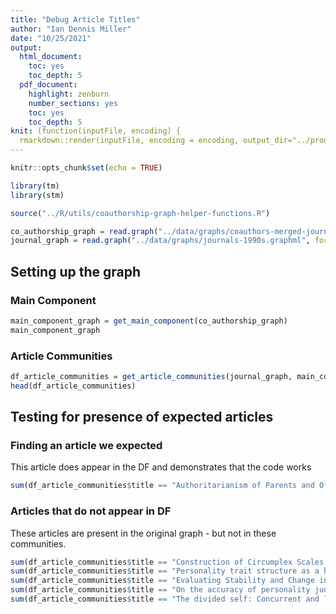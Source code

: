 ```yaml
---
title: "Debug Article Titles"
author: "Ian Dennis Miller"
date: "10/25/2021"
output:
  html_document:
    toc: yes
    toc_depth: 5
  pdf_document:
    highlight: zenburn
    number_sections: yes
    toc: yes
    toc_depth: 5
knit: (function(inputFile, encoding) {
  rmarkdown::render(inputFile, encoding = encoding, output_dir="../products") })
---
```


```r
knitr::opts_chunk$set(echo = TRUE)

library(tm)
library(stm)

source("../R/utils/coauthorship-graph-helper-functions.R")

co_authorship_graph = read.graph("../data/graphs/coauthors-merged-journals-1990s.graphml", format = "graphml")
journal_graph = read.graph("../data/graphs/journals-1990s.graphml", format = "graphml")
```

## Setting up the graph

### Main Component

```r
main_component_graph = get_main_component(co_authorship_graph)
main_component_graph
```

### Article Communities

```r
df_article_communities = get_article_communities(journal_graph, main_component_graph)
head(df_article_communities)
```

## Testing for presence of expected articles

### Finding an article we expected

This article does appear in the DF and demonstrates that the code works 

```r
sum(df_article_communities$title == "Authoritarianism of Parents and Offspring: Intergenerational Politics and Adjustment to College")
```

### Articles that do not appear in DF

These articles are present in the original graph - but not in these communities.

```r
sum(df_article_communities$title == "Construction of Circumplex Scales for the Inventory of Interpersonal Problems")
sum(df_article_communities$title == "Personality trait structure as a human universal")
sum(df_article_communities$title == "Evaluating Stability and Change in Personality and Depression")
sum(df_article_communities$title == "On the accuracy of personality judgment: A realistic approach")
sum(df_article_communities$title == "The divided self: Concurrent and longitudinal effects of psychological adjustment and social roles on self-concept differentiation")
```

